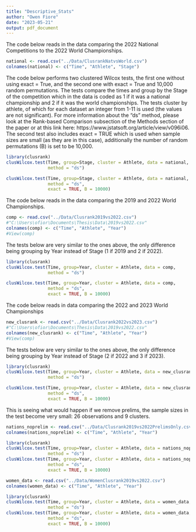 ```yaml
---
title: "Descriptive_Stats"
author: "Owen Fiore"
date: "2023-05-21"
output: pdf_document
---
```


The code below reads in the data comparing the 2022 National Competitions to the 2022
World Championships.
```r
national <- read.csv("../Data/ClusrankNatvsWorld.csv")
colnames(national) <- c("Time", "Athlete", "Stage")
```


The code below performs two clustered Wilcox tests, the first one without using
exact = True, and the second one with exact = True and 10,000 random
permutations. The tests compare the times and group by the Stage of the
competition which in the data is coded as 1 if it was a national championship
and 2 if it was the world championships. The tests cluster by athlete, of which
for each dataset an integer from 1-11 is used (the values are not significant).
For more information about the "ds" method, please look at the Rank-based
Comparison subsection of the Methods section of the paper or at this link here:
https://www.jstatsoft.org/article/view/v096i06.  The second test also includes
exact = TRUE which is used when sample sizes are small (as they are in this
case), additionally the number of random permutations (B) is set to be 10,000.

```r
library(clusrank)
clusWilcox.test(Time, group=Stage, cluster = Athlete, data = national,
                method = "ds")

clusWilcox.test(Time, group=Stage, cluster = Athlete, data = national,
                method = "ds",
                exact = TRUE, B = 10000)
```

The code below reads in the data comparing the 2019 and 2022 World Championships.
```r
comp <- read.csv("../Data/Clusrank2019vs2022.csv")
#"C:\Users\ofior\Documents\Thesis\Data\2019vs2022.csv"
colnames(comp) <- c("Time", "Athlete", "Year")
#View(comp)
```


The tests below are very similar to the ones above, the only difference being
grouping by Year instead of Stage (1 if 2019 and 2 if 2022).
```r
library(clusrank)
clusWilcox.test(Time, group=Year, cluster = Athlete, data = comp,
                method = "ds")

clusWilcox.test(Time, group=Year, cluster = Athlete, data = comp,
                method = "ds",
                exact = TRUE, B = 10000)
```


The code below reads in data comparing the 2022 and 2023 World Championships
```r
new_clusrank <- read.csv("../Data/Clusrank2022vs2023.csv")
#"C:\Users\ofior\Documents\Thesis\Data\2019vs2022.csv"
colnames(new_clusrank) <- c("Time", "Athlete", "Year")
#View(comp)
```


The tests below are very similar to the ones above, the only difference being
grouping by Year instead of Stage (2 if 2022 and 3 if 2023).
```r
library(clusrank)
clusWilcox.test(Time, group=Year, cluster = Athlete, data = new_clusrank,
                method = "ds")

clusWilcox.test(Time, group=Year, cluster = Athlete, data = new_clusrank,
                method = "ds",
                exact = TRUE, B = 10000)
```

This is seeing what would happen if we remove prelims, the sample sizes in the
test become very small: 26 observations and 9 clusters.
```r
nations_noprelim <- read.csv("../Data/Clusrank2019vs2022PrelimsOnly.csv")
colnames(nations_noprelim) <- c("Time", "Athlete", "Year")
``` 

```r
library(clusrank)
clusWilcox.test(Time, group=Year, cluster = Athlete, data = nations_noprelim,
                method = "ds")
clusWilcox.test(Time, group=Year, cluster = Athlete, data = nations_noprelim,
                method = "ds", 
                exact = TRUE, B = 10000)
```

```r
women_data <- read.csv("../Data/WomenClusrank2019vs2022.csv")
colnames(women_data) <- c("Time", "Athlete", "Year")
```

```r
library(clusrank)
clusWilcox.test(Time, group=Year, cluster = Athlete, data = women_data,
                method = "ds")
clusWilcox.test(Time, group=Year, cluster = Athlete, data = women_data,
                method = "ds", 
                exact = TRUE, B = 10000)
```

